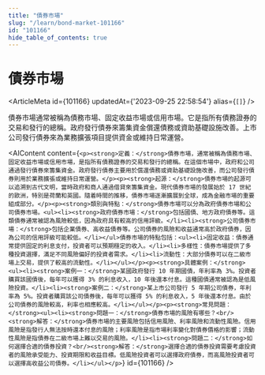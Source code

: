 ```yaml
---
title: "債券市場"
slug: "/learn/bond-market-101166"
id: "101166"
hide_table_of_contents: true
---
```



# 債券市場

<ArticleMeta id={101166} updatedAt={'2023-09-25 22:58:54'} alias={`[]`} />
<div className='border-solid border-b border-t-0 my-4 border-[var(--ifm-color-gray-300)]' />

債券市場通常被稱為債務市場、固定收益市場或信用市場。它是指所有債務證券的交易和發行的總稱。政府發行債券來籌集資金償還債務或資助基礎設施改善。上市公司發行債券來為業務擴張項目提供資金或維持日常運營。

<AIContent content={`<p><strong>定義：</strong>債券市場，通常被稱為債務市場、固定收益市場或信用市場，是指所有債務證券的交易和發行的總稱。在這個市場中，政府和公司通過發行債券來籌集資金。政府發行債券主要用於償還債務或資助基礎設施改善，而公司發行債券則用於業務擴張或維持日常運營。</p><p><strong>起源：</strong>債券市場的起源可以追溯到古代文明，當時政府和商人通過借貸來籌集資金。現代債券市場的發展始於 17 世紀的歐洲，特別是荷蘭和英國。隨着時間的推移，債券市場逐漸擴展到全球，成為金融市場的重要組成部分。</p><p><strong>類別與特點：</strong>債券市場可以分為政府債券市場和公司債券市場。<ul><li><strong>政府債券市場：</strong>包括國債、地方政府債券等。這類債券通常被認為風險較低，因為政府具有較高的信用評級。</li><li><strong>公司債券市場：</strong>包括企業債券、高收益債券等。公司債券的風險和收益通常高於政府債券，因為公司的信用評級可能較低。</li></ul>債券市場的特點包括：<ul><li>固定收益：債券通常提供固定的利息支付，投資者可以預期穩定的收入。</li><li>多樣性：債券市場提供了多種投資選擇，滿足不同風險偏好的投資者需求。</li><li>流動性：大部分債券可以在二級市場上交易，提供了較高的流動性。</li></ul></p><p><strong>具體案例：</strong><ul><li><strong>案例一：</strong>某國政府發行 10 年期國債，年利率為 3%。投資者購買該國債後，每年可以獲得 3% 的利息收入，10 年後還本付息。這種國債通常被認為是低風險投資。</li><li><strong>案例二：</strong>某上市公司發行 5 年期公司債券，年利率為 5%。投資者購買該公司債券後，每年可以獲得 5% 的利息收入，5 年後還本付息。由於公司債券的風險較高，利率也相應較高。</li></ul></p><p><strong>常見問題：</strong><ul><li><strong>問題一：</strong>債券市場的風險有哪些？<br/><strong>解答：</strong>債券市場的主要風險包括信用風險、利率風險和流動性風險。信用風險是指發行人無法按時還本付息的風險；利率風險是指市場利率變化對債券價格的影響；流動性風險是指債券在二級市場上難以交易的風險。</li><li><strong>問題二：</strong>如何選擇合適的債券投資？<br/><strong>解答：</strong>選擇合適的債券投資需要考慮投資者的風險承受能力、投資期限和收益目標。低風險投資者可以選擇政府債券，而高風險投資者可以選擇高收益公司債券。</li></ul></p>`} id={101166} />
